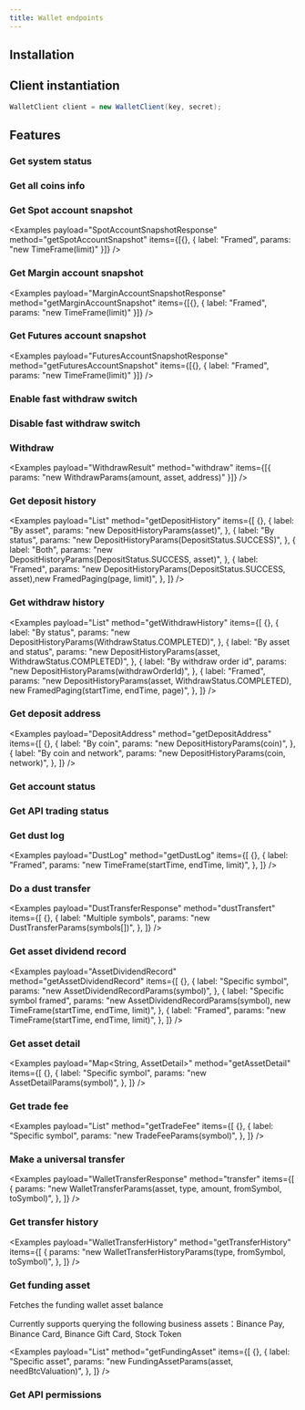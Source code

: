 ```yaml
---
title: Wallet endpoints
---
```



<RepoBadges artifact="wallet" />

## Installation

<ArtifactInstall repo="wallet" />

## Client instantiation

```java
WalletClient client = new WalletClient(key, secret);
```

## Features

### Get system status

<Examples payload="SystemStatus" method="getSystemStatus" items={[{}]} />

### Get all coins info

<Examples payload="CoinInformation>" method="getAllCoinsInfo" items={[{}]} />

### Get Spot account snapshot

<Examples
    payload="SpotAccountSnapshotResponse"
    method="getSpotAccountSnapshot"
    items={[{}, { label: "Framed", params: "new TimeFrame(limit)" }]}
/>

### Get Margin account snapshot

<Examples
    payload="MarginAccountSnapshotResponse"
    method="getMarginAccountSnapshot"
    items={[{}, { label: "Framed", params: "new TimeFrame(limit)" }]}
/>

### Get Futures account snapshot

<Examples
    payload="FuturesAccountSnapshotResponse"
    method="getFuturesAccountSnapshot"
    items={[{}, { label: "Framed", params: "new TimeFrame(limit)" }]}
/>

### Enable fast withdraw switch

<Examples payload="Void" method="enableFastWithdrawSwitch" items={[{}]} />

### Disable fast withdraw switch

<Examples payload="Void" method="disableFastWithdrawSwitch" items={[{}]} />

### Withdraw

<Examples
    payload="WithdrawResult"
    method="withdraw"
    items={[{ params: "new WithdrawParams(amount, asset, address)" }]}
/>

### Get deposit history

<Examples
    payload="List<DepositHistory>"
    method="getDepositHistory"
    items={[
        {},
        {
            label: "By asset",
            params: "new DepositHistoryParams(asset)",
        },
        {
            label: "By status",
            params: "new DepositHistoryParams(DepositStatus.SUCCESS)",
        },
        {
            label: "Both",
            params: "new DepositHistoryParams(DepositStatus.SUCCESS, asset)",
        },
        {
            label: "Framed",
            params: "new DepositHistoryParams(DepositStatus.SUCCESS, asset),new FramedPaging(page, limit)",
        },
    ]}
/>

### Get withdraw history

<Examples
    payload="List<WithdrawHistory>"
    method="getWithdrawHistory"
    items={[
        {},
        {
            label: "By status",
            params: "new DepositHistoryParams(WithdrawStatus.COMPLETED)",
        },
        {
            label: "By asset and status",
            params: "new DepositHistoryParams(asset, WithdrawStatus.COMPLETED)",
        },
        {
            label: "By withdraw order id",
            params: "new DepositHistoryParams(withdrawOrderId)",
        },
        {
            label: "Framed",
            params: "new DepositHistoryParams(asset, WithdrawStatus.COMPLETED), new FramedPaging(startTime, endTime, page)",
        },
    ]}
/>

### Get deposit address

<Examples
    payload="DepositAddress"
    method="getDepositAddress"
    items={[
        {},
        {
            label: "By coin",
            params: "new DepositHistoryParams(coin)",
        },
        {
            label: "By coin and network",
            params: "new DepositHistoryParams(coin, network)",
        },
    ]}
/>

### Get account status

<Examples payload="AccountStatus" method="getAccountstatus" items={[{}]} />

### Get API trading status

<Examples payload="ApiTradingStatus" method="getApiTradingStatus" items={[{}]} />

### Get dust log

<Examples
    payload="DustLog"
    method="getDustLog"
    items={[
        {},
        {
            label: "Framed",
            params: "new TimeFrame(startTime, endTime, limit)",
        },
    ]}
/>

### Do a dust transfer

<Examples
    payload="DustTransferResponse"
    method="dustTransfert"
    items={[
        {},
        {
            label: "Multiple symbols",
            params: "new DustTransferParams(symbols[])",
        },
    ]}
/>

### Get asset dividend record

<Examples
    payload="AssetDividendRecord"
    method="getAssetDividendRecord"
    items={[
        {},
        {
            label: "Specific symbol",
            params: "new AssetDividendRecordParams(symbol)",
        },
        {
            label: "Specific symbol framed",
            params: "new AssetDividendRecordParams(symbol), new TimeFrame(startTime, endTime, limit)",
        },
        {
            label: "Framed",
            params: "new TimeFrame(startTime, endTime, limit)",
        },
    ]}
/>

### Get asset detail

<Examples
    payload="Map<String, AssetDetail>"
    method="getAssetDetail"
    items={[
        {},
        {
            label: "Specific symbol",
            params: "new AssetDetailParams(symbol)",
        },
    ]}
/>

### Get trade fee

<Examples
    payload="List<TradeFee>"
    method="getTradeFee"
    items={[
        {},
        {
            label: "Specific symbol",
            params: "new TradeFeeParams(symbol)",
        },
    ]}
/>

### Make a universal transfer

<Examples
    payload="WalletTransferResponse"
    method="transfer"
    items={[
        {
            params: "new WalletTransferParams(asset, type, amount, fromSymbol, toSymbol)",
        },
    ]}
/>

### Get transfer history

<Examples
    payload="WalletTransferHistory"
    method="getTransferHistory"
    items={[
        {
            params: "new WalletTransferHistoryParams(type, fromSymbol, toSymbol)",
        },
    ]}
/>

### Get funding asset

Fetches the funding wallet asset balance

Currently supports querying the following business assets：Binance Pay, Binance Card, Binance Gift Card, Stock Token

<Examples
    payload="List<FundingAsset>"
    method="getFundingAsset"
    items={[
        {},
        {
            label: "Specific asset",
            params: "new FundingAssetParams(asset, needBtcValuation)",
        },
    ]}
/>

### Get API permissions

<Examples payload="ApiPermissions" method="getApiPermissions" items={[{}]} />
